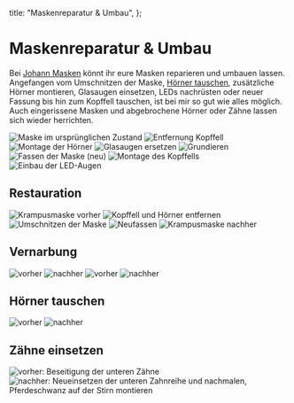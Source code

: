 
  title: "Maskenreparatur & Umbau",
};


# Maskenreparatur & Umbau

Bei [Johann Masken](/) könnt ihr eure Masken reparieren
und umbauen lassen. Angefangen vom Umschnitzen der Maske, [Hörner
tauschen](/maskenschnitzen#montage-der-hoerner), zusätzliche Hörner montieren,
Glasaugen einsetzen, LEDs nachrüsten oder neuer Fassung bis hin zum Kopffell
tauschen, ist bei mir so gut wie alles möglich. Auch eingerissene Masken und
abgebrochene Hörner oder Zähne lassen sich wieder herrichten.

![Maske im ursprünglichen Zustand](/images/01-masken-reparatur-vorher.jpg "So sieht die Maske im ursprünglichen Zustand aus.")
![Entfernung Kopffell](/images/02-demontage-hoerner-kopffell.jpg "Zuerst werden Hörner und Kopffell entfernt.")
![Montage der Hörner](/images/03-umschnitzen-hornmontage.jpg "Der alte Hornansatz wurde entfernt und neue Steinbockhörner montiert. Teile der Wangen- und Stirnpartie wurden neu geschnitzt und die Zähne gekürzt.")
![Glasaugen ersetzen](/images/04-glasaugen-tauschen.jpg "Die alten Glasaugen wurden durch neue ersetzt.")
![Grundieren](/images/05-maske-grundieren.jpg "Nachdem die Schraubenlöcher der alten Hörner gekittet und einige Risse geleimt wurden, wird die Maske grundiert.")
![Fassen der Maske (neu)](/images/06-maske-neufassen.jpg "Als nächstes wurde die Maske bemalen und versiegelt.")
![Montage des Kopffells](/images/07-kopffell-neu.jpg "Das alte Kopffell musste tiefer angebracht werden. Somit konnte ich einen Teil entfernen und im Kinnbereich verwenden.")
![Einbau der LED-Augen](/images/08-einbau-led.jpg "Nach dem Einsetzen der LEDs sieht die Maske im restaurierten Zustand wie neu aus.")

## Restauration

![Krampusmaske vorher](/images/maskenumbau-01.jpg "Der urpsrüngliche Zustand der Maske")
![Kopffell und Hörner entfernen](/images/maskenumbau-02.jpg "Kopffell und Hörner abmontiert, 1,7kg überflüssiges Innenleben (Fliesenkleber, Drahtgitter, Bauhelm, Kitt, Holzteile, Schrauben, …) entfernt, was letztlich dem Tragekomfort zugute kommt")
![Umschnitzen der Maske](/images/maskenumbau-03.jpg "Ohren umgeschnitzt, Hörner neu befestigt, Risse und Zähne geleimt, grundiert")
![Neufassen](/images/maskenumbau-04.jpg "neu gefassen, Kopffell montiert/gekürzt, Fellrest im Kinn-Bereich befestigt um damit den Hals zu verdecken")
![Krampusmaske nachher](/images/maskenumbau-05.jpg "Die Maske hat sich im restaurierten Zustand stark verändert")

## Vernarbung

![](/images/maskenvernarbung-01.jpg "vorher")
![](/images/maskenvernarbung-02.jpg "nachher")
![](/images/frauenmaske-vernarbung-01.jpg "vorher")
![](/images/frauenmaske-vernarbung-02.jpg "nachher")

## Hörner tauschen

![](/images/hoerner-tausch-01.jpg "vorher")
![](/images/hoerner-tausch-02.jpg "nachher")

## Zähne einsetzen

![](/images/restauration-larve-01.jpg "vorher: Beseitigung der unteren Zähne")
![](/images/restauration-larve-02.jpg "nachher: Neueinsetzen der unteren Zahnreihe und nachmalen, Pferdeschwanz auf der Stirn montieren")
